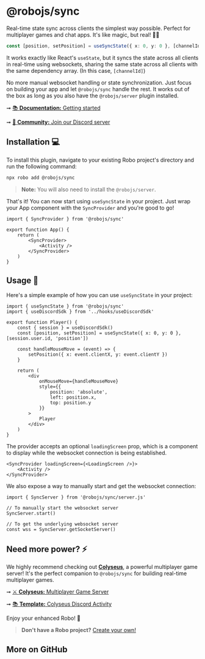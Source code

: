 
# @robojs/sync

Real-time state sync across clients the simplest way possible. Perfect for multiplayer games and chat apps. It's like magic, but real! 🎩✨

```ts
const [position, setPosition] = useSyncState({ x: 0, y: 0 }, [channelId])
```

It works exactly like React's `useState`, but it syncs the state across all clients in real-time using websockets, sharing the same state across all clients with the same dependency array. (In this case, `[channelId]`)

No more manual websocket handling or state synchronization. Just focus on building your app and let `@robojs/sync` handle the rest. It works out of the box as long as you also have the `@robojs/server` plugin installed.

➞ [📚 **Documentation:** Getting started](https://docs.roboplay.dev/docs/getting-started)

➞ [🚀 **Community:** Join our Discord server](https://roboplay.dev/discord)

## Installation 💻

To install this plugin, navigate to your existing Robo project's directory and run the following command:

```bash
npx robo add @robojs/sync
```

> **Note:** You will also need to install the `@robojs/server`.

That's it! You can now start using `useSyncState` in your project. Just wrap your App component with the `SyncProvider` and you're good to go!

```tsx
import { SyncProvider } from '@robojs/sync'

export function App() {
	return (
		<SyncProvider>
			<Activity />
		</SyncProvider>
	)
}
```

## Usage 🎨

Here's a simple example of how you can use `useSyncState` in your project:

```tsx
import { useSyncState } from '@robojs/sync'
import { useDiscordSdk } from '../hooks/useDiscordSdk'

export function Player() {
	const { session } = useDiscordSdk()
	const [position, setPosition] = useSyncState({ x: 0, y: 0 }, [session.user.id, 'position'])

	const handleMouseMove = (event) => {
		setPosition({ x: event.clientX, y: event.clientY })
	}

	return (
		<div
			onMouseMove={handleMouseMove}
			style={{
				position: 'absolute',
				left: position.x,
				top: position.y
			}}
		>
			Player
		</div>
	)
}
```

The provider accepts an optional `loadingScreen` prop, which is a component to display while the websocket connection is being established.

```tsx
<SyncProvider loadingScreen={<LoadingScreen />}>
	<Activity />
</SyncProvider>
```

We also expose a way to manually start and get the websocket connection:

```tsx
import { SyncServer } from '@robojs/sync/server.js'

// To manually start the websocket server
SyncServer.start()

// To get the underlying websocket server
const wss = SyncServer.getSocketServer()
```

## Need more power? ⚡

We highly recommend checking out [**Colyseus**](https://colyseus.io/), a powerful multiplayer game server! It's the perfect companion to `@robojs/sync` for building real-time multiplayer games.

➞ [⚔ **Colyseus:** Multiplayer Game Server](https://colyseus.io/)

➞ [📚 **Template:** Colyseus Discord Activity](https://github.com/Wave-Play/robo.js/tree/main/templates/activity-ts-colyseus-react)

Enjoy your enhanced Robo! 🚀

> **Don't have a Robo project?** [Create your own!](https://docs.roboplay.dev/docs/getting-started)


## More on GitHub

<CardRow><Card href="https://github.com/Wave-Play/robo.js/tree/main/packages/plugin-sync" title="🔗 GitHub Repository" description="Explore source code on GitHub."/></CardRow>